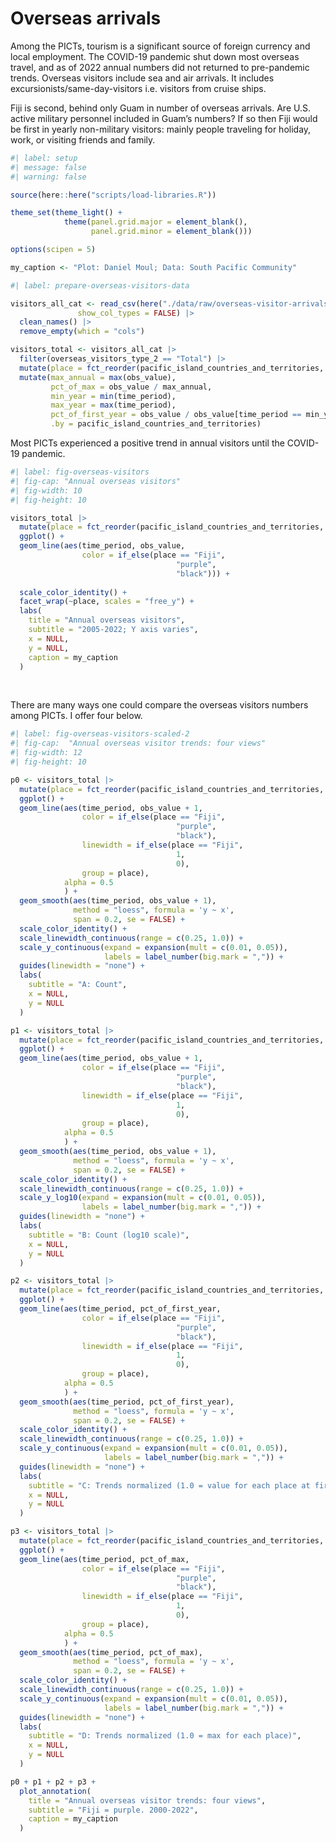 # Overseas arrivals

Among the PICTs, tourism is a significant source of foreign currency and local employment. The COVID-19 pandemic shut down most overseas travel, and as of 2022 annual numbers did not returned to pre-pandemic trends. Overseas visitors include sea and air arrivals. It includes excursionists/same-day-visitors i.e. visitors from cruise ships.

Fiji is second, behind only Guam in number of overseas arrivals. Are U.S. active military personnel included in Guam's numbers? If so then Fiji would be first in yearly non-military visitors: mainly people traveling for holiday, work, or visiting friends and family.

```r
#| label: setup
#| message: false
#| warning: false

source(here::here("scripts/load-libraries.R"))

theme_set(theme_light() +
            theme(panel.grid.major = element_blank(),
                  panel.grid.minor = element_blank()))

options(scipen = 5)

my_caption <- "Plot: Daniel Moul; Data: South Pacific Community"

```

```r
#| label: prepare-overseas-visitors-data

visitors_all_cat <- read_csv(here("./data/raw/overseas-visitor-arrivals/SPC-DF_OVERSEAS_VISITORS-2.0-all.csv"),
               show_col_types = FALSE) |>
  clean_names() |>
  remove_empty(which = "cols")

visitors_total <- visitors_all_cat |>
  filter(overseas_visitors_type_2 == "Total") |>
  mutate(place = fct_reorder(pacific_island_countries_and_territories, -obs_value, sum)) |>
  mutate(max_annual = max(obs_value),
         pct_of_max = obs_value / max_annual,
         min_year = min(time_period),
         max_year = max(time_period),
         pct_of_first_year = obs_value / obs_value[time_period == min_year],
         .by = pacific_island_countries_and_territories)

```

Most PICTs experienced a positive trend in annual visitors until the COVID-19 pandemic.

```r
#| label: fig-overseas-visitors
#| fig-cap: "Annual overseas visitors"
#| fig-width: 10
#| fig-height: 10

visitors_total |>
  mutate(place = fct_reorder(pacific_island_countries_and_territories, -obs_value, sum)) |>
  ggplot() +
  geom_line(aes(time_period, obs_value, 
                color = if_else(place == "Fiji",
                                     "purple", 
                                     "black"))) +
  
  scale_color_identity() +
  facet_wrap(~place, scales = "free_y") +
  labs(
    title = "Annual overseas visitors",
    subtitle = "2005-2022; Y axis varies",
    x = NULL,
    y = NULL,
    caption = my_caption
  )
```

<br>

There are many ways one could compare the overseas visitors numbers among PICTs. I offer four below.

```r
#| label: fig-overseas-visitors-scaled-2
#| fig-cap:  "Annual overseas visitor trends: four views"
#| fig-width: 12
#| fig-height: 10

p0 <- visitors_total |>
  mutate(place = fct_reorder(pacific_island_countries_and_territories, -obs_value, sum)) |>
  ggplot() +
  geom_line(aes(time_period, obs_value + 1, 
                color = if_else(place == "Fiji",
                                     "purple", 
                                     "black"),
                linewidth = if_else(place == "Fiji",
                                     1, 
                                     0),
                group = place),
            alpha = 0.5
            ) +
  geom_smooth(aes(time_period, obs_value + 1),
              method = "loess", formula = 'y ~ x',
              span = 0.2, se = FALSE) +
  scale_color_identity() +
  scale_linewidth_continuous(range = c(0.25, 1.0)) +
  scale_y_continuous(expand = expansion(mult = c(0.01, 0.05)),
                     labels = label_number(big.mark = ",")) +
  guides(linewidth = "none") +
  labs(
    subtitle = "A: Count",
    x = NULL,
    y = NULL
  )

p1 <- visitors_total |>
  mutate(place = fct_reorder(pacific_island_countries_and_territories, -obs_value, sum)) |>
  ggplot() +
  geom_line(aes(time_period, obs_value + 1, 
                color = if_else(place == "Fiji",
                                     "purple", 
                                     "black"),
                linewidth = if_else(place == "Fiji",
                                     1, 
                                     0),
                group = place),
            alpha = 0.5
            ) +
  geom_smooth(aes(time_period, obs_value + 1),
              method = "loess", formula = 'y ~ x',
              span = 0.2, se = FALSE) +
  scale_color_identity() +
  scale_linewidth_continuous(range = c(0.25, 1.0)) +
  scale_y_log10(expand = expansion(mult = c(0.01, 0.05)),
                labels = label_number(big.mark = ",")) +
  guides(linewidth = "none") +
  labs(
    subtitle = "B: Count (log10 scale)",
    x = NULL,
    y = NULL
  )

p2 <- visitors_total |>
  mutate(place = fct_reorder(pacific_island_countries_and_territories, -obs_value, sum)) |>
  ggplot() +
  geom_line(aes(time_period, pct_of_first_year, 
                color = if_else(place == "Fiji",
                                     "purple", 
                                     "black"),
                linewidth = if_else(place == "Fiji",
                                     1, 
                                     0),
                group = place),
            alpha = 0.5
            ) +
  geom_smooth(aes(time_period, pct_of_first_year),
              method = "loess", formula = 'y ~ x',
              span = 0.2, se = FALSE) +
  scale_color_identity() +
  scale_linewidth_continuous(range = c(0.25, 1.0)) +
  scale_y_continuous(expand = expansion(mult = c(0.01, 0.05)),
                     labels = label_number(big.mark = ",")) +
  guides(linewidth = "none") +
  labs(
    subtitle = "C: Trends normalized (1.0 = value for each place at first year in data set)",
    x = NULL,
    y = NULL
  )

p3 <- visitors_total |>
  mutate(place = fct_reorder(pacific_island_countries_and_territories, -obs_value, sum)) |>
  ggplot() +
  geom_line(aes(time_period, pct_of_max, 
                color = if_else(place == "Fiji",
                                     "purple", 
                                     "black"),
                linewidth = if_else(place == "Fiji",
                                     1, 
                                     0),
                group = place),
            alpha = 0.5
            ) +
  geom_smooth(aes(time_period, pct_of_max),
              method = "loess", formula = 'y ~ x',
              span = 0.2, se = FALSE) +
  scale_color_identity() +
  scale_linewidth_continuous(range = c(0.25, 1.0)) +
  scale_y_continuous(expand = expansion(mult = c(0.01, 0.05)),
                     labels = label_number(big.mark = ",")) +
  guides(linewidth = "none") +
  labs(
    subtitle = "D: Trends normalized (1.0 = max for each place)",
    x = NULL,
    y = NULL
  )

p0 + p1 + p2 + p3 +
  plot_annotation(
    title = "Annual overseas visitor trends: four views",
    subtitle = "Fiji = purple. 2000-2022",
    caption = my_caption
  )

```

<br>
